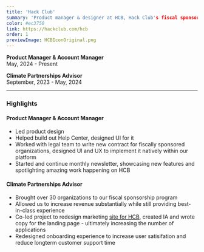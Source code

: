 ```yaml
---
title: 'Hack Club'
summary: 'Product manager & designer at HCB, Hack Club's fiscal sponsorship program. Building tools for the next generation of nonprofits around the world.'
color: #ec3750
link: https://hackclub.com/hcb
order: 1
previewImage: HCBIconOriginal.png
---
```


**Product Manager & Account Manager**\
May, 2024 - Present

**Climate Partnerships Advisor**\
September, 2023 - May, 2024

---

### Highlights

#### Product Manager & Account Manager

- Led product design
- Helped build out Help Center, designed UI for it
- Worked with legal team to write new contract for fiscally sponsored organizations, designed UI and UX to implement it natively within our platform
- Started and continue monthly newsletter, showcasing new features and spotlighting amazing work happening on HCB

#### Climate Partnerships Advisor

- Brought over 30 organizations to our fiscal sponsorship program
- Allowed us to increase revenue substantially while still providing best-in-class experience
- Co-led project to redesign marketing [site for HCB](https://hackclub.com/fiscal-sponsorship/), created IA and wrote copy for the landing page - ultimately increasing the number of applications
- Redesigned onboarding experience to increase user satisifation and reduce longterm customer support time
